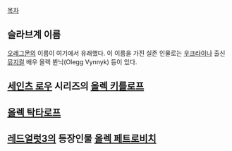[[목차]]

== 슬라브계 이름 ==
[[오레그몬]]의 이름이 여기에서 유래했다. 이 이름을 가진 실존 인물로는 [[우크라이나]] 출신 [[뮤지컬]] 배우 올렉 뷘닉(Olegg Vynnyk) 등이 있다.

== [[세인츠 로우]] 시리즈의 [[올렉 키를로프]] ==

== [[올렉 탁타로프]] ==

== [[레드얼럿3]]의 등장인물 [[올렉 페트로비치]] ==

